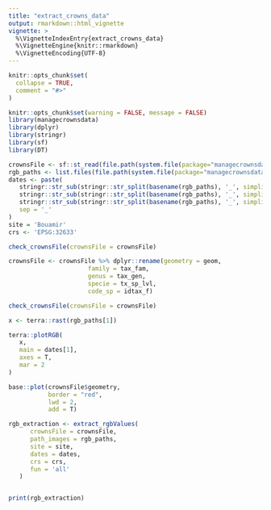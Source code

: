 ```yaml
---
title: "extract_crowns_data"
output: rmarkdown::html_vignette
vignette: >
  %\VignetteIndexEntry{extract_crowns_data}
  %\VignetteEngine{knitr::rmarkdown}
  %\VignetteEncoding{UTF-8}
---
```


```r
knitr::opts_chunk$set(
  collapse = TRUE,
  comment = "#>"
)
```

```r
knitr::opts_chunk$set(warning = FALSE, message = FALSE)
library(managecrownsdata)
library(dplyr)
library(stringr)
library(sf)
library(DT)
```

```r
crownsFile <- sf::st_read(file.path(system.file(package="managecrownsdata"), '/crowns/crowns_test.gpkg'))
rgb_paths <- list.files(file.path(system.file(package="managecrownsdata"), 'rgb/'), full.names = TRUE)
dates <- paste(
   stringr::str_sub(stringr::str_split(basename(rgb_paths), '_', simplify = TRUE)[,2],1,4),
   stringr::str_sub(stringr::str_split(basename(rgb_paths), '_', simplify = TRUE)[,2],5,6),
   stringr::str_sub(stringr::str_split(basename(rgb_paths), '_', simplify = TRUE)[,2],7,8),
   sep = '_'
)
site = 'Bouamir'
crs <- 'EPSG:32633'
```

```r
check_crownsFile(crownsFile = crownsFile)
```


```r
crownsFile <- crownsFile %>% dplyr::rename(geometry = geom,
                      family = tax_fam,
                      genus = tax_gen,
                      specie = tx_sp_lvl,
                      code_sp = idtax_f)
```


```r
check_crownsFile(crownsFile = crownsFile)
```

```r

x <- terra::rast(rgb_paths[1])

terra::plotRGB(
   x,
   main = dates[1],
   axes = T,
   mar = 2
)

base::plot(crownsFile$geometry,
           border = "red",
           lwd = 2,
           add = T)
```




```r

rgb_extraction <- extract_rgbValues(
      crownsFile = crownsFile,
      path_images = rgb_paths,
      site = site,
      dates = dates,
      crs = crs,
      fun = 'all'
   )


print(rgb_extraction)

```



